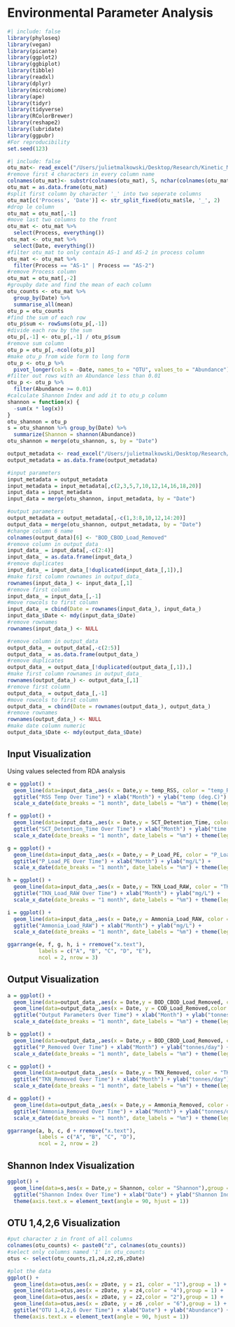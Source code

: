 # Environmental Parameter Analysis

```r
#| include: false
library(phyloseq)
library(vegan)
library(picante)
library(ggplot2)
library(ggbiplot)
library(tibble)
library(readxl)
library(dplyr)
library(microbiome)
library(ape)
library(tidyr)
library(tidyverse)
library(RColorBrewer)
library(reshape2)
library(lubridate)
library(ggpubr)
#For reproducibility
set.seed(123)
```

```r
#| include: false
otu_mat<- read_excel("/Users/julietmalkowski/Desktop/Research/Kinetic_Model/abundance_table.xlsx")
#remove first 4 characters in every column name
colnames(otu_mat)<- substr(colnames(otu_mat), 5, nchar(colnames(otu_mat)))
otu_mat = as.data.frame(otu_mat)
#split first column by character '_' into two seperate columns
otu_mat[c('Process', 'Date')] <- str_split_fixed(otu_mat$le, '_', 2)
#drop le column
otu_mat = otu_mat[,-1]
#move last two columns to the front
otu_mat <- otu_mat %>%
  select(Process, everything())
otu_mat <- otu_mat %>%
  select(Date, everything())
#filter otu_mat to only contain AS-1 and AS-2 in process column
otu_mat <- otu_mat %>%
  filter(Process == "AS-1" | Process == "AS-2")
#remove Process column
otu_mat = otu_mat[,-2]
#groupby date and find the mean of each column
otu_counts <- otu_mat %>%
  group_by(Date) %>%
  summarise_all(mean)
otu_p = otu_counts
#find the sum of each row
otu_p$sum <- rowSums(otu_p[,-1])
#divide each row by the sum
otu_p[,-1] <- otu_p[,-1] / otu_p$sum
#remove sum column
otu_p = otu_p[,-ncol(otu_p)]
#make otu_p from wide form to long form
otu_p <- otu_p %>%
  pivot_longer(cols = -Date, names_to = "OTU", values_to = "Abundance")
#filter out rows with an Abundance less than 0.01
otu_p <- otu_p %>%
  filter(Abundance >= 0.01)
#calculate Shannon Index and add it to otu_p column
shannon = function(x) {
  -sum(x * log(x))
}
otu_shannon = otu_p
s = otu_shannon %>% group_by(Date) %>%
  summarize(Shannon = shannon(Abundance))
otu_shannon = merge(otu_shannon, s, by = "Date")

output_metadata <- read_excel("/Users/julietmalkowski/Desktop/Research/Kinetic_Model/AS_metadata.xlsx")
output_metadata = as.data.frame(output_metadata)

#input parameters
input_metadata = output_metadata
input_metadata = input_metadata[,c(2,3,5,7,10,12,14,16,18,20)]
input_data = input_metadata
input_data = merge(otu_shannon, input_metadata, by = "Date")

#output parameters
output_metadata = output_metadata[,-c(1,3:8,10,12,14:20)]
output_data = merge(otu_shannon, output_metadata, by = "Date")
#change column 6 name
colnames(output_data)[6] <- "BOD_CBOD_Load_Removed"
#remove column in output_data
input_data_ = input_data[,-c(2:4)]
input_data_ = as.data.frame(input_data_)
#remove duplicates
input_data_ = input_data_[!duplicated(input_data_[,1]),]
#make first column rownames in output_data_
rownames(input_data_) <- input_data_[,1]
#remove first column
input_data_ = input_data_[,-1]
#move rowcols to first column
input_data_ = cbind(Date = rownames(input_data_), input_data_)
input_data_$Date <- mdy(input_data_$Date)
#remove rownames
rownames(input_data_) <- NULL

#remove column in output_data
output_data_ = output_data[,-c(2:5)]
output_data_ = as.data.frame(output_data_)
#remove duplicates
output_data_ = output_data_[!duplicated(output_data_[,1]),]
#make first column rownames in output_data_
rownames(output_data_) <- output_data_[,1]
#remove first column
output_data_ = output_data_[,-1]
#move rowcols to first column
output_data_ = cbind(Date = rownames(output_data_), output_data_)
#remove rownames
rownames(output_data_) <- NULL
#make date column numeric
output_data_$Date <- mdy(output_data_$Date)
```

## Input Visualization

Using values selected from RDA analysis

```r

e = ggplot() + 
  geom_line(data=input_data_,aes(x = Date,y = temp_RSS, color = "temp_RSS"),group = 1) +
  ggtitle("RSS Temp Over Time") + xlab("Month") + ylab("temp (deg.C)") + 
  scale_x_date(date_breaks = "1 month", date_labels = "%m") + theme(legend.position="top")

f = ggplot() + 
  geom_line(data=input_data_,aes(x = Date,y = SCT_Detention_Time, color = "SCT_Detention_Time"),group = 1) + 
  ggtitle("SCT_Detention_Time Over Time") + xlab("Month") + ylab("time (hr)") + 
  scale_x_date(date_breaks = "1 month", date_labels = "%m") + theme(legend.position="top")

g = ggplot() + 
  geom_line(data=input_data_,aes(x = Date,y = P_Load_PE, color = "P_Load_PE"),group = 1) + 
  ggtitle("P_Load_PE Over Time") + xlab("Month") + ylab("mg/L") + 
  scale_x_date(date_breaks = "1 month", date_labels = "%m") + theme(legend.position="top")

h = ggplot() + 
  geom_line(data=input_data_,aes(x = Date,y = TKN_Load_RAW, color = "TKN_Load_RAW"),group = 1) + 
  ggtitle("TKN_Load_RAW Over Time") + xlab("Month") + ylab("mg/L") + 
  scale_x_date(date_breaks = "1 month", date_labels = "%m") + theme(legend.position="top")

i = ggplot() + 
  geom_line(data=input_data_,aes(x = Date,y = Ammonia_Load_RAW, color = "Ammonia_Load_RAW"),group = 1) + 
  ggtitle("Ammonia_Load_RAW") + xlab("Month") + ylab("mg/L") + 
  scale_x_date(date_breaks = "1 month", date_labels = "%m") + theme(legend.position="top")

ggarrange(e, f, g, h, i + rremove("x.text"), 
          labels = c("A", "B", "C", "D", "E"),
          ncol = 2, nrow = 3)

```

## Output Visualization

```r
a = ggplot() + 
  geom_line(data=output_data_,aes(x = Date,y = BOD_CBOD_Load_Removed, color = "BOD_CBOD_Load_Removed"),group = 1) + 
  geom_line(data=output_data_,aes(x = Date, y = COD_Load_Removed,color = "COD_Load_Removed"),group = 1) +
  ggtitle("Output Parameters Over Time") + xlab("Month") + ylab("tonnes/day") + 
  scale_x_date(date_breaks = "1 month", date_labels = "%m") + theme(legend.position="top")

b = ggplot() + 
  geom_line(data=output_data_,aes(x = Date,y = BOD_CBOD_Load_Removed, color = "P_Removed"),group = 1) + 
  ggtitle("P_Removed Over Time") + xlab("Month") + ylab("tonnes/day") + 
  scale_x_date(date_breaks = "1 month", date_labels = "%m") + theme(legend.position="top")

c = ggplot() + 
  geom_line(data=output_data_,aes(x = Date,y = TKN_Removed, color = "TKN_Removed"),group = 1) + 
  ggtitle("TKN_Removed Over Time") + xlab("Month") + ylab("tonnes/day") + 
  scale_x_date(date_breaks = "1 month", date_labels = "%m") + theme(legend.position="top")

d = ggplot() + 
  geom_line(data=output_data_,aes(x = Date,y = Ammonia_Removed, color = "Ammonia_Removed"),group = 1) + 
  ggtitle("Ammonia_Removed Over Time") + xlab("Month") + ylab("tonnes/day") + 
  scale_x_date(date_breaks = "1 month", date_labels = "%m") + theme(legend.position="top")

ggarrange(a, b, c, d + rremove("x.text"), 
          labels = c("A", "B", "C", "D"),
          ncol = 2, nrow = 2)

```

## Shannon Index Visualization

```r
ggplot() + 
  geom_line(data=s,aes(x = Date,y = Shannon, color = "Shannon"),group = 1) + 
  ggtitle("Shannon Index Over Time") + xlab("Date") + ylab("Shannon Index") + theme(legend.position="top") +
  theme(axis.text.x = element_text(angle = 90, hjust = 1))
```

## OTU 1,4,2,6 Visualization

```r
#put character z in front of all columns
colnames(otu_counts) <- paste0("z", colnames(otu_counts))
#select only columns named '1' in otu_counts
otus <- select(otu_counts,z1,z4,z2,z6,zDate)

#plot the data
ggplot() + 
  geom_line(data=otus,aes(x = zDate, y = z1, color = "1"),group = 1) + 
  geom_line(data=otus,aes(x = zDate, y = z4,color = "4"),group = 1) +
  geom_line(data=otus,aes(x = zDate, y = z2,color = "2"),group = 1) +
  geom_line(data=otus,aes(x = zDate, y = z6 ,color = "6"),group = 1) +
  ggtitle("OTU 1,4,2,6 Over Time") + xlab("Date") + ylab("Abundance") + theme(legend.position="top") +
  theme(axis.text.x = element_text(angle = 90, hjust = 1))
```
